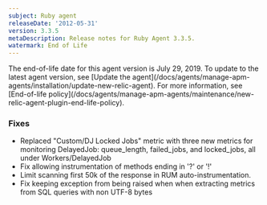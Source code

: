 ```yaml
---
subject: Ruby agent
releaseDate: '2012-05-31'
version: 3.3.5
metaDescription: Release notes for Ruby Agent 3.3.5.
watermark: End of Life
---
```


<Callout variant="important">
  The end-of-life date for this agent version is July 29, 2019. To update to the latest agent version, see [Update the agent](/docs/agents/manage-apm-agents/installation/update-new-relic-agent). For more information, see [End-of-life policy](/docs/agents/manage-apm-agents/maintenance/new-relic-agent-plugin-end-life-policy).
</Callout>

### Fixes

* Replaced "Custom/DJ Locked Jobs" metric with three new metrics for monitoring DelayedJob: queue_length, failed_jobs, and locked_jobs, all under Workers/DelayedJob
* Fix allowing instrumentation of methods ending in '?' or '!'
* Limit scanning first 50k of the response in RUM auto-instrumentation.
* Fix keeping exception from being raised when when extracting metrics from SQL queries with non UTF-8 bytes
